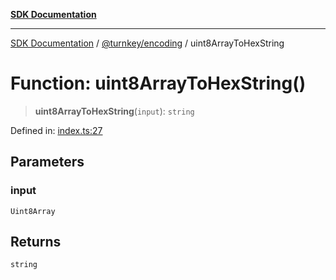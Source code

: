 [**SDK Documentation**](../../../README.mdx)

***

[SDK Documentation](../../../packages.mdx) / [@turnkey/encoding](../README.mdx) / uint8ArrayToHexString

# Function: uint8ArrayToHexString()

> **uint8ArrayToHexString**(`input`): `string`

Defined in: [index.ts:27](https://github.com/tkhq/sdk/blob/078f5423e923fbd1d7fd39440402d7f01d09c3d0/packages/encoding/src/index.ts#L27)

## Parameters

### input

`Uint8Array`

## Returns

`string`
